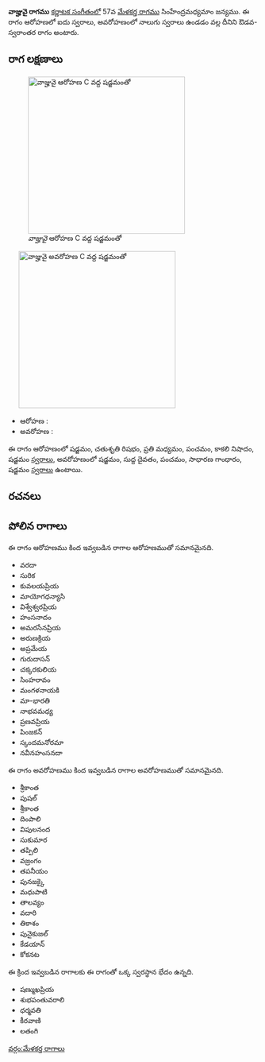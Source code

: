 {{Infobox ragam
	| name          	= వాజ్హువై
	| synonym	    	= 
	| mela          	= 
	| chakra        	= 
	| janaka        	= 
	| type          	= ఔడవ-స్వరాంతర
	| arohanam      	= {{svaraC|S|R2|M2|P|N3|S'}} 
	| avarohanam    	= {{svaraC|S'|D1|P|G2|S}}
	| jeeva         	=
	| chhaya        	=
	| nyasa         	=
	| vishesha      	= 
	| equivalent  		= 
}}
{{కర్ణాటక సంగీత రాగాలు}}
'''వాజ్హువై రాగము''' [[కర్ణాటక సంగీతం]]లో 57వ [[మేళకర్త రాగము]] సింహేంద్రమధ్యమాం జన్యము.  ఈ రాగం ఆరోహణలో ఐదు స్వరాలు, అవరోహణంలో నాలుగు స్వరాలు ఉండడం వల్ల దీనిని ఔడవ-స్వరాంతర రాగం అంటారు.


==రాగ లక్షణాలు==
[[Image:vazhuvai_ar_kb2wiki.png|thumb|right|316px|''వాజ్హువై'' ఆరోహణ C వద్ద షడ్జమంతో]]
	[[Image:vazhuvai_av_kb2wiki.png|thumb|right|316px|''వాజ్హువై'' అవరోహణ C వద్ద షడ్జమంతో]]

* ఆరోహణ : {{svaraC|S|R2|M2|P|N3|S'}} 
* అవరోహణ : {{svaraC|S'|D1|P|G2|S}}

ఈ రాగం ఆరోహణంలో షడ్జమం, చతుశృతి రిషభం, ప్రతి మధ్యమం, పంచమం, కాకలి  నిషాదం, షడ్జమం [[స్వరాలు]], అవరోహణంలో షడ్జమం, సుద్ద దైవతం, పంచమం, సాధారణ  గాంధారం, షడ్జమం [[స్వరాలు]] ఉంటాయి.

==రచనలు==



==పోలిన రాగాలు==
ఈ రాగం ఆరోహణము కింద ఇవ్వబడిన రాగాల ఆరోహణముతో సమానమైనది.
* వరదా
* సురిక
* కువలయప్రియ
* మాయోగధన్యాసి
* విశ్వేశ్వరప్రియ
* హంసనాదం
* అమరసేనప్రియ
* అరుణక్రియ
* అప్రమేయ
* గురుదాసన్
*  చక్కరకులియ
* సింహరావం
* మంగళనాయకి
* మా-భారతి
* నాభవమధ్య
* ప్రణవప్రియ
* పింజకన్
* స్కందమనోరమా
* నవీనహంసనదా

ఈ రాగం అవరోహణము కింద ఇవ్వబడిన రాగాల అవరోహణముతో సమానమైనది.
* శ్రీకాంత
* పుషల్
* శ్రీకాంత
* దింపాలి
* విపులనంద
* సుకుమార
* తప్పిలి
* వజ్రంగం
* తపనీయం
* పునజక్కై
* మధుపాటి
* తాలవ్యం
* వదారి
* తికాశం
* పునైకుజల్
* కేడయాన్
* కోకనట

ఈ క్రింద ఇవ్వబడిన రాగాలకు ఈ రాగంతో ఒక్క స్వరస్థాన భేదం ఉన్నది.
* షణ్ముఖప్రియ
* శుభపంతువరాలి
* ధర్మవతి
* కీరవాణి
* లతంగి



[[వర్గం:మేళకర్త రాగాలు]]
